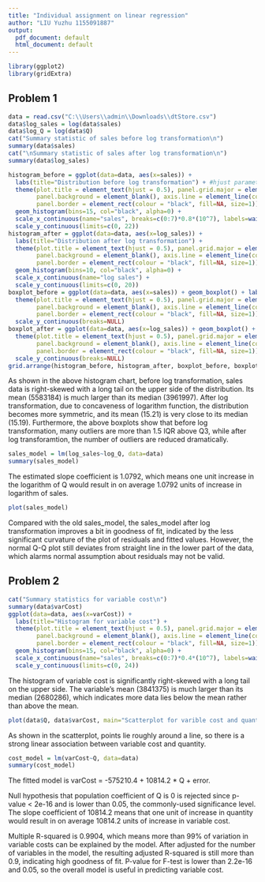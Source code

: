 ---
title: "Individual assignment on linear regression"
author: "LIU Yuzhu 1155091887"
output:
  pdf_document: default
  html_document: default
---

```{r, echo=FALSE, warning = FALSE}
library(ggplot2)
library(gridExtra)
```

## Problem 1
```{r, results = "hold", echo=FALSE}
data = read.csv("C:\\Users\\admin\\Downloads\\dtStore.csv")
data$log_sales = log(data$sales)
data$log_Q = log(data$Q)
cat("Summary statistic of sales before log transformation\n")
summary(data$sales)
cat("\nSummary statistic of sales after log transformation\n") 
summary(data$log_sales)
```

```{r, results = "hold", echo=FALSE}
histogram_before = ggplot(data=data, aes(x=sales)) + 
  labs(title="Distribution before log transformation") + #hjust parameter in element_text function can move the title horizontally
  theme(plot.title = element_text(hjust = 0.5), panel.grid.major = element_blank(), panel.grid.minor = element_blank(), 
        panel.background = element_blank(), axis.line = element_line(colour = "black"), 
        panel.border = element_rect(colour = "black", fill=NA, size=1)) +
  geom_histogram(bins=15, col="black", alpha=0) + 
  scale_x_continuous(name="sales", breaks=c(0:7)*0.8*(10^7), labels=waiver()) + 
  scale_y_continuous(limits=c(0, 22))
histogram_after = ggplot(data=data, aes(x=log_sales)) + 
  labs(title="Distribution after log transformation") +
  theme(plot.title = element_text(hjust = 0.5), panel.grid.major = element_blank(), panel.grid.minor = element_blank(), 
        panel.background = element_blank(), axis.line = element_line(colour = "black"), 
        panel.border = element_rect(colour = "black", fill=NA, size=1)) +
  geom_histogram(bins=10, col="black", alpha=0) + 
  scale_x_continuous(name="log sales") + 
  scale_y_continuous(limits=c(0, 20))
boxplot_before = ggplot(data=data, aes(x=sales)) + geom_boxplot() + labs(title="Boxplot before log transformation") + 
  theme(plot.title = element_text(hjust = 0.5), panel.grid.major = element_blank(), panel.grid.minor = element_blank(), 
        panel.background = element_blank(), axis.line = element_line(colour = "black"), 
        panel.border = element_rect(colour = "black", fill=NA, size=1)) + 
  scale_y_continuous(breaks=NULL)
boxplot_after = ggplot(data=data, aes(x=log_sales)) + geom_boxplot() + labs(title="Boxplot after log transformation") + 
  theme(plot.title = element_text(hjust = 0.5), panel.grid.major = element_blank(), panel.grid.minor = element_blank(), 
        panel.background = element_blank(), axis.line = element_line(colour = "black"), 
        panel.border = element_rect(colour = "black", fill=NA, size=1)) + 
  scale_y_continuous(breaks=NULL)
grid.arrange(histogram_before, histogram_after, boxplot_before, boxplot_after, ncol=2)
```

As shown in the above histogram chart, before log transformation, sales data is right-skewed with a long tail on the upper side of the distribution. Its mean (5583184) is much larger than its median (3961997). After log transformation, due to concaveness of logarithm function, the distribution becomes more symmetric, and its mean (15.21) is very close to its median (15.19). Furthermore, the above boxplots show that before log transformation, many outliers are more than 1.5 IQR above Q3, while after log transforamtion, the number of outliers are reduced dramatically.

```{r, results = "hold", echo=FALSE}
sales_model = lm(log_sales~log_Q, data=data)
summary(sales_model)
```

The estimated slope coefficient is 1.0792, which means one unit increase in the logarithm of Q would result in on average 1.0792 units of increase in logarithm of sales.

```{r, results = "hold", echo=FALSE}
plot(sales_model)
```

Compared with the old sales_model, the sales_model after log transformation improves a bit in goodness of fit, indicated by the less significant curvature of the plot of residuals and fitted values. However, the normal Q-Q plot still deviates from straight line in the lower part of the data, which alarms normal assumption about residuals may not be valid.

## Problem 2
```{r, results = "hold", echo=FALSE}
cat("Summary statistics for variable cost\n")
summary(data$varCost)
ggplot(data=data, aes(x=varCost)) + 
  labs(title="Histogram for variable cost") +
  theme(plot.title = element_text(hjust = 0.5), panel.grid.major = element_blank(), panel.grid.minor = element_blank(), 
        panel.background = element_blank(), axis.line = element_line(colour = "black"), 
        panel.border = element_rect(colour = "black", fill=NA, size=1)) +
  geom_histogram(bins=15, col="black", alpha=0) + 
  scale_x_continuous(name="sales", breaks=c(0:7)*0.4*(10^7), labels=waiver()) + 
  scale_y_continuous(limits=c(0, 24))
```

The histogram of variable cost is significantly right-skewed with a long tail on the upper side. The variable's mean (3841375) is much larger than its median (2680286), which indicates more data lies below the mean rather than above the mean.

```{r, results = "hold", echo=FALSE}
plot(data$Q, data$varCost, main="Scatterplot for varible cost and quantity", xlab="Quantity", ylab="Variable cost")
```

As shown in the scatterplot, points lie roughly around a line, so there is a strong linear association between variable cost and quantity.

```{r, results = "hold", echo=FALSE}
cost_model = lm(varCost~Q, data=data)
summary(cost_model)
```

The fitted model is varCost = -575210.4 + 10814.2 * Q + error. 

Null hypothesis that population coefficient of Q is 0 is rejected since p-value < 2e-16 and is lower than 0.05, the commonly-used significance level. The slope coefficient of 10814.2 means that one unit of increase in quantity would result in on average 10814.2 units of increase in variable cost. 

Multiple R-squared is 0.9904, which means more than 99% of variation in variable costs can be explained by the model. After adjusted for the number of variables in the model, the resulting adjusted R-squared is still more than 0.9, indicating high goodness of fit. P-value for F-test is lower than 2.2e-16 and 0.05, so the overall model is useful in predicting variable cost.